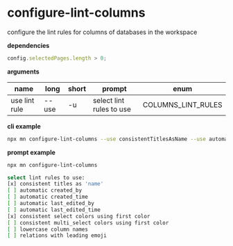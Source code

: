 # configure-lint-columns

configure the lint rules for columns of databases in the workspace

**dependencies**

```typescript
config.selectedPages.length > 0;
```

**arguments**

| name          | long  | short | prompt                   | enum               |
| ------------- | ----- | ----- | ------------------------ | ------------------ |
| use lint rule | --use | -u    | select lint rules to use | COLUMNS_LINT_RULES |

**cli example**

```sh title="terminal"
npx mn configure-lint-columns --use consistentTitlesAsName --use automaticLastEditedTime
```

**prompt example**

```sh title="terminal"
npx mn configure-lint-columns
```

```sh
select lint rules to use:
[x] consistent titles as 'name'
[ ] automatic created_by
[ ] automatic created_time
[ ] automatic last_edited_by
[ ] automatic last_edited_time
[x] consistent select colors using first color
[ ] consistent multi_select colors using first color
[ ] lowercase column names
[ ] relations with leading emoji
```
